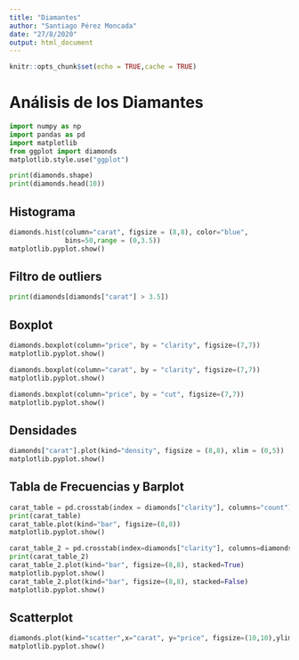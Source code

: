 ```yaml
---
title: "Diamantes"
author: "Santiago Pérez Moncada"
date: "27/8/2020"
output: html_document
---
```


```r
knitr::opts_chunk$set(echo = TRUE,cache = TRUE)
```

# Análisis de los Diamantes

```python
import numpy as np
import pandas as pd
import matplotlib
from ggplot import diamonds
matplotlib.style.use("ggplot")

print(diamonds.shape)
print(diamonds.head(10))
```

## Histograma

```python
diamonds.hist(column="carat", figsize = (8,8), color="blue", 
              bins=50,range = (0,3.5))
matplotlib.pyplot.show()
```

## Filtro de outliers

```python
print(diamonds[diamonds["carat"] > 3.5])
```

## Boxplot

```python
diamonds.boxplot(column="price", by = "clarity", figsize=(7,7))
matplotlib.pyplot.show()
```

```python
diamonds.boxplot(column="carat", by = "clarity", figsize=(7,7))
matplotlib.pyplot.show()
```

```python
diamonds.boxplot(column="price", by = "cut", figsize=(7,7))
matplotlib.pyplot.show()
```

## Densidades

```python
diamonds["carat"].plot(kind="density", figsize = (8,8), xlim = (0,5))
matplotlib.pyplot.show()
```

## Tabla de Frecuencias y Barplot

```python
carat_table = pd.crosstab(index = diamonds["clarity"], columns="count")
print(carat_table)
carat_table.plot(kind="bar", figsize=(8,8))
matplotlib.pyplot.show()
```

```python
carat_table_2 = pd.crosstab(index=diamonds["clarity"], columns=diamonds["color"])
print(carat_table_2)
carat_table_2.plot(kind="bar", figsize=(8,8), stacked=True)
matplotlib.pyplot.show()
carat_table_2.plot(kind="bar", figsize=(8,8), stacked=False)
matplotlib.pyplot.show()
```


## Scatterplot

```python
diamonds.plot(kind="scatter",x="carat", y="price", figsize=(10,10),ylim=(0,20000),xlim=(0,6), alpha= 0.2)
matplotlib.pyplot.show()
```












